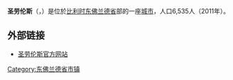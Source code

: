 {{Unreferenced|time=2018-08-11T12:44:11+00:00}}
'''圣劳伦斯'''（{{lang-nl|Sint-Laureins}}，{{lang-fr|Saint-Laurent}}）是位於[[比利时|比利时]][[东佛兰德省|东佛兰德省]]部的一座[[城市|城市]]，人口6,535人（2011年）。

== 外部链接 ==
* [http://www.sint-laureins.be/ 圣劳伦斯官方网站] {{Wayback|url=http://www.sint-laureins.be/ |date=20110709051829 }}

{{东佛兰德省市区}}

{{DEFAULTSORT:Sint-Laureins}}
{{Belgium-geo-stub}}

[[Category:东佛兰德省市镇|Category:东佛兰德省市镇]]
